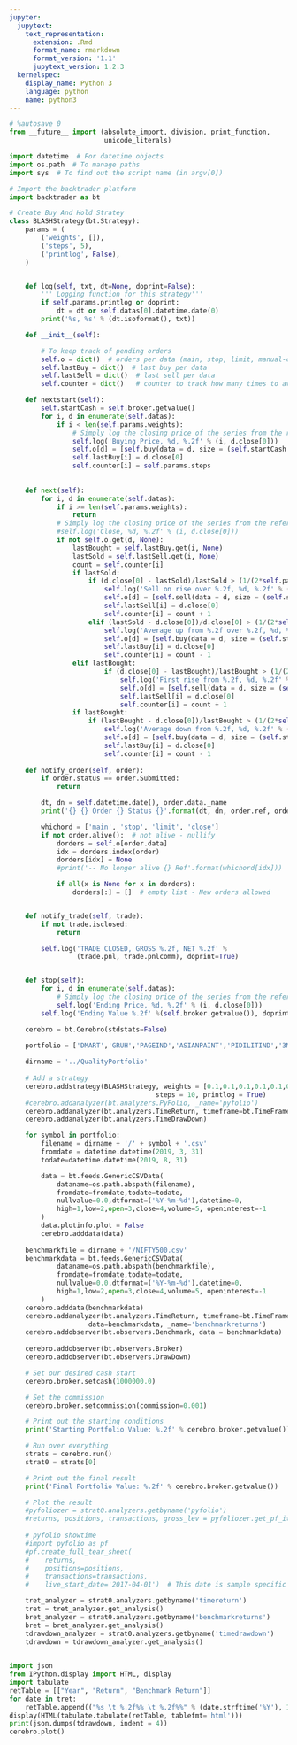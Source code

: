 ```yaml
---
jupyter:
  jupytext:
    text_representation:
      extension: .Rmd
      format_name: rmarkdown
      format_version: '1.1'
      jupytext_version: 1.2.3
  kernelspec:
    display_name: Python 3
    language: python
    name: python3
---
```


```python
# %autosave 0
from __future__ import (absolute_import, division, print_function,
                        unicode_literals)

import datetime  # For datetime objects
import os.path  # To manage paths
import sys  # To find out the script name (in argv[0])

# Import the backtrader platform
import backtrader as bt
```

```python
# Create Buy And Hold Stratey 
class BLASHStrategy(bt.Strategy):
    params = (
        ('weights', []),
        ('steps', 5),
        ('printlog', False),
    )


    def log(self, txt, dt=None, doprint=False):
        ''' Logging function for this strategy'''
        if self.params.printlog or doprint:
            dt = dt or self.datas[0].datetime.date(0)
        print('%s, %s' % (dt.isoformat(), txt))

    def __init__(self):

        # To keep track of pending orders
        self.o = dict()  # orders per data (main, stop, limit, manual-close)
        self.lastBuy = dict()  # last buy per data 
        self.lastSell = dict()  # last sell per data
        self.counter = dict()   # counter to track how many times to average down

    def nextstart(self):
        self.startCash = self.broker.getvalue()
        for i, d in enumerate(self.datas):
            if i < len(self.params.weights):
                # Simply log the closing price of the series from the reference
                self.log('Buying Price, %d, %.2f' % (i, d.close[0]))
                self.o[d] = [self.buy(data = d, size = (self.startCash * self.params.weights[i]) // d.close[0])]
                self.lastBuy[i] = d.close[0]
                self.counter[i] = self.params.steps
            
            
    def next(self):
        for i, d in enumerate(self.datas):
            if i >= len(self.params.weights):
                return
            # Simply log the closing price of the series from the reference
            #self.log('Close, %d, %.2f' % (i, d.close[0]))
            if not self.o.get(d, None):
                lastBought = self.lastBuy.get(i, None)
                lastSold = self.lastSell.get(i, None)
                count = self.counter[i]
                if lastSold:
                    if (d.close[0] - lastSold)/lastSold > (1/(2*self.params.steps)) and count < 2*self.params.steps: # Sell on every 10% rise upto 50%
                        self.log('Sell on rise over %.2f, %d, %.2f' % (lastSold, i, d.close[0]))
                        self.o[d] = [self.sell(data = d, size = (self.startCash * self.params.weights[i] * (1/(2*self.params.steps))) // d.close[0])]
                        self.lastSell[i] = d.close[0]
                        self.counter[i] = count + 1
                    elif (lastSold - d.close[0])/d.close[0] > (1/(2*self.params.steps)) and lastBought < d.close[0]: #average up
                        self.log('Average up from %.2f over %.2f, %d, %.2f' % (lastSold, lastBought, i, d.close[0]))
                        self.o[d] = [self.buy(data = d, size = (self.startCash * self.params.weights[i] * (1/(2*self.params.steps))) // d.close[0])]
                        self.lastBuy[i] = d.close[0]
                        self.counter[i] = count - 1
                elif lastBought:
                        if (d.close[0] - lastBought)/lastBought > (1/(2*self.params.steps)): # Sell on first 10% rise
                            self.log('First rise from %.2f, %d, %.2f' % (lastBought, i, d.close[0]))
                            self.o[d] = [self.sell(data = d, size = (self.startCash * self.params.weights[i] * (1/(2*self.params.steps))) // d.close[0])]
                            self.lastSell[i] = d.close[0]
                            self.counter[i] = count + 1
                if lastBought:
                    if (lastBought - d.close[0])/lastBought > (1/(2*self.params.steps)) and count > 0: #average down upto 50%
                        self.log('Average down from %.2f, %d, %.2f' % (lastBought, i, d.close[0]))
                        self.o[d] = [self.buy(data = d, size = (self.startCash * self.params.weights[i] * (1/(2*self.params.steps))) // d.close[0])]
                        self.lastBuy[i] = d.close[0]
                        self.counter[i] = count - 1
            
    def notify_order(self, order):
        if order.status == order.Submitted:
            return

        dt, dn = self.datetime.date(), order.data._name
        print('{} {} Order {} Status {}'.format(dt, dn, order.ref, order.getstatusname()))

        whichord = ['main', 'stop', 'limit', 'close']
        if not order.alive():  # not alive - nullify
            dorders = self.o[order.data]
            idx = dorders.index(order)
            dorders[idx] = None
            #print('-- No longer alive {} Ref'.format(whichord[idx]))

            if all(x is None for x in dorders):
                dorders[:] = []  # empty list - New orders allowed


    def notify_trade(self, trade):
        if not trade.isclosed:
            return

        self.log('TRADE CLOSED, GROSS %.2f, NET %.2f' %
                 (trade.pnl, trade.pnlcomm), doprint=True)


    def stop(self):
        for i, d in enumerate(self.datas):
            # Simply log the closing price of the series from the reference
            self.log('Ending Price, %d, %.2f' % (i, d.close[0]))
        self.log('Ending Value %.2f' %(self.broker.getvalue()), doprint=True)


```

```python
    cerebro = bt.Cerebro(stdstats=False)

    portfolio = ['DMART','GRUH','PAGEIND','ASIANPAINT','PIDILITIND','3MINDIA','NAUKRI','HDFCBANK','NESTLEIND','DRREDDY','BAJFINANCE']
    
    dirname = '../QualityPortfolio'
    
    # Add a strategy
    cerebro.addstrategy(BLASHStrategy, weights = [0.1,0.1,0.1,0.1,0.1,0.1,0.1,0.1,0.1,0.05,0.05],
                                     steps = 10, printlog = True)
    #cerebro.addanalyzer(bt.analyzers.PyFolio, _name='pyfolio')
    cerebro.addanalyzer(bt.analyzers.TimeReturn, timeframe=bt.TimeFrame.Years)
    cerebro.addanalyzer(bt.analyzers.TimeDrawDown)

    for symbol in portfolio:
        filename = dirname + '/' + symbol + '.csv'
        fromdate = datetime.datetime(2019, 3, 31)
        todate=datetime.datetime(2019, 8, 31)

        data = bt.feeds.GenericCSVData(
            dataname=os.path.abspath(filename),
            fromdate=fromdate,todate=todate,
            nullvalue=0.0,dtformat=('%Y-%m-%d'),datetime=0,
            high=1,low=2,open=3,close=4,volume=5, openinterest=-1
        )
        data.plotinfo.plot = False
        cerebro.adddata(data)
        
    benchmarkfile = dirname + '/NIFTY500.csv'
    benchmarkdata = bt.feeds.GenericCSVData(
            dataname=os.path.abspath(benchmarkfile),
            fromdate=fromdate,todate=todate,
            nullvalue=0.0,dtformat=('%Y-%m-%d'),datetime=0,
            high=1,low=2,open=3,close=4,volume=5, openinterest=-1
        )
    cerebro.adddata(benchmarkdata)
    cerebro.addanalyzer(bt.analyzers.TimeReturn, timeframe=bt.TimeFrame.Years,
                    data=benchmarkdata, _name='benchmarkreturns')
    cerebro.addobserver(bt.observers.Benchmark, data = benchmarkdata)
    
    cerebro.addobserver(bt.observers.Broker)
    cerebro.addobserver(bt.observers.DrawDown)

    # Set our desired cash start
    cerebro.broker.setcash(1000000.0)

    # Set the commission
    cerebro.broker.setcommission(commission=0.001)

    # Print out the starting conditions
    print('Starting Portfolio Value: %.2f' % cerebro.broker.getvalue())

    # Run over everything
    strats = cerebro.run()
    strat0 = strats[0]

    # Print out the final result
    print('Final Portfolio Value: %.2f' % cerebro.broker.getvalue())

    # Plot the result
    #pyfoliozer = strat0.analyzers.getbyname('pyfolio')
    #returns, positions, transactions, gross_lev = pyfoliozer.get_pf_items()
    
    # pyfolio showtime
    #import pyfolio as pf
    #pf.create_full_tear_sheet(
    #    returns,
    #    positions=positions,
    #    transactions=transactions,
    #    live_start_date='2017-04-01')  # This date is sample specific

    tret_analyzer = strat0.analyzers.getbyname('timereturn')
    tret = tret_analyzer.get_analysis()
    bret_analyzer = strat0.analyzers.getbyname('benchmarkreturns')
    bret = bret_analyzer.get_analysis()
    tdrawdown_analyzer = strat0.analyzers.getbyname('timedrawdown')
    tdrawdown = tdrawdown_analyzer.get_analysis()
    

```

```python
import json
from IPython.display import HTML, display
import tabulate
retTable = [["Year", "Return", "Benchmark Return"]]
for date in tret:
    retTable.append(("%s \t %.2f%% \t %.2f%%" % (date.strftime('%Y'), 100*tret[date], 100*bret[date])).split('\t'))
display(HTML(tabulate.tabulate(retTable, tablefmt='html')))
print(json.dumps(tdrawdown, indent = 4))
cerebro.plot()
```

```python

```
